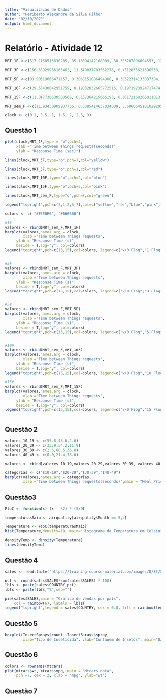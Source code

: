 ---
title: "Visualização de Dados"
author: "Heriberto Alexandre da Silva Filho"
date: "02/10/2020"
output: html_document
---

# Relatório - Atividade 12 {.tabset}

```{r geral, warning=FALSE, include=FALSE}
MRT_1F <-c(517.1468515630205, 85.13094142168089, 30.333207896694553, 12.694776264558937, 3.3041601673945418, 1.1823111717498882, 1.1892293502386786)

MRT_3F <-c(156.68929936163462, 11.540837783562276, 0.4512835621696538, 0.4509797929766453, 0.4502068233039181, 0.4496185276300172, 0.4543157082191288)

MRT_5F <-c(83.90319666471157, 0.3068151086494968, 0.30522314133037304, 0.3072588968084928, 0.30655265997285697, 0.3055812715727718, 0.3053297166713006)

MRT_10F <-c(29.55430642951759, 0.19832832665772515, 0.1971923924717474, 0.19796648905716516, 0.19615594370806338, 0.2034569237883263, 0.19617420889447737)

MRT_15F <-c(11.317736530583566, 0.167364215666193, 0.16172168266811013, 0.16701085329580515, 0.1598052657153692, 0.1645934043532696, 0.16216563797118075)

MRT_sem_F <-c(11.93430909937736, 0.6095414637034009, 0.6060645101029295, 0.612167181646899, 0.6146761002685637, 0.6096747087200697, 0.6125810476877268)

clock <- c(0.1, 0.5, 1, 1.5, 2, 2.5, 3)
```


## Questão 1
```{r questão1, echo=FALSE}
plot(clock,MRT_1F,type = "o",pch=4,
     xlab ="Time between Things requests(seconds)",
     ylab = "Response Time (sec)")

lines(clock,MRT_3F,type="o",pch=7,col="yellow")

lines(clock,MRT_5F,type="o",pch=1,col="red")

lines(clock,MRT_10F,type="o",pch=2,col="blue")

lines(clock,MRT_15F,type="o",pch=5,col="pink")

lines(clock,MRT_sem_F,type="o",pch=7,col="green")

legend("topright",pch=c(7,1,2,5,7),col=c("yellow","red","blue","pink","green"), legend = c("1 Fog","3 Fogs","5 Fogs","10 Folgs","15 Folgs","w/o Folg"))

colors <- c( "#E6E6E6", "#666666")

#1#
valores <- rbind(MRT_sem_F,MRT_1F)
barplot(valores,names.arg = clock,
        xlab ="Time between Things requests",
     ylab = "Response Time (s)",
     beside = T,log="y", col=colors)
legend("topright",pch=c(15,15),col=colors, legend=c("w/0 Flog","1 Flog"))


#3#
valores <- rbind(MRT_sem_F,MRT_3F)
barplot(valores,names.arg = clock,
        xlab ="Time between Things requests",
     ylab = "Response Time (s)",
     beside = T,log="y", col=colors)
legend("topright",pch=c(15,15),col=colors, legend=c("w/0 Flog","3 Flogs"))


#5#
valores <- rbind(MRT_sem_F,MRT_5F)
barplot(valores,names.arg = clock,
        xlab ="Time between Things requests",
     ylab = "Response Time (s)",
     beside = T,log="y", col=colors)
legend("topright",pch=c(15,15),col=colors, legend=c("w/0 Flog","5 Flogs"))


#10#
valores <- rbind(MRT_sem_F,MRT_10F)
barplot(valores,names.arg = clock,
        xlab ="Time between Things requests",
     ylab = "Response Time (s)",
     beside = T,log="y", col=colors)
legend("topright",pch=c(15,15),col=colors, legend=c("w/0 Flog","10 Flogs"))

#15#
valores <- rbind(MRT_sem_F,MRT_15F)
barplot(valores,names.arg = clock,
        xlab ="Time between Things requests",
     ylab = "Response Time (s)",
     beside = T,log="y", col=colors)
legend("topright",pch=c(15,15),col=colors, legend=c("w/0 Flog","15 Flogs"))



```

## Questão 2
```{r Questão2, echo=FALSE, warning=FALSE}

valores_10_19 <- c(53.8,43.6,2.6)
valores_20_29 <- c(33.9,54.2,11.9)
valores_30_39 <- c(2.6,60.5,36.8)
valores_40_49 <- c(0.0,21.4,78.6)

valores <- cbind(valores_10_19,valores_20_29,valores_30_39, valores_40_49)

categorias <- c("$10-19","$20-29","$30-39","$40-49")
barplot(valores,names.arg = categorias,
        xlab ="Time between Things requests(seconds)",main = "Meal Price")

```

## Questão3
```{r Questão 3, warning=FALSE, echo=FALSE}

FtoC <- function(x) (x - 32) * (5/9)

temperaturasMaio <- airquality[airquality$Month == 5,4]

Temperature <- FtoC(temperaturasMaio)
hist(Temperature,density=10, main="Histograma da Temperatura em Celsius",probability = T, color="grey")

densityTemp <- density(Temperature)
lines(densityTemp)

```

## Questão 4
```{r Questão 4, echo=FALSE, warning=FALSE}
sales <- read.table("https://training-course-material.com/images/8/8f/Sales.txt",header=TRUE)

pct <- round(sales$SALES/sum(sales$SALES) * 100)
lbls <- paste(sales$COUNTRY,pct)
lbls <- paste(lbls,"%",sep="")

pie(sales$SALES,main = "Grafico de Vendas por país",
    col = rainbow(6), labels = lbls)
legend("topright",legend = sales$COUNTRY, cex = 0.8, fill = rainbow(length(sales$SALES)))

```

## Questão 5
```{r Questão 5, echo=FALSE, warning=FALSE}
boxplot(InsectSprays$count ~InsectSprays$spray,
        xlab="Tipo de Inseticida", ylab="Contagem de Insetos", main="Dados sobres os Insetos", outline=F, col="yellow")

```

## Questão 6
```{r Questão 6, echo=FALSE, warning=FALSE}
colors <- rownames(mtcars)
plot(mtcars$wt, mtcars$mpg, main = "Mtcars data",
     pch =7, cex = 2, xlab = "mpg", ylab="wt")

```

## Questão 7
```{r Questão 7}
```